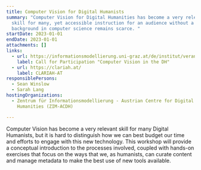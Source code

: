 ```yaml
---
title: Computer Vision for Digital Humanists
summary: "Computer Vision for Digital Humanities has become a very relevant
  skill for many, yet accessible instruction for an audience without a
  background in computer science remains scarce. "
startDate: 2023-01-01
endDate: 2023-01-01
attachments: []
links:
  - url: https://informationsmodellierung.uni-graz.at/de/institut/veranstaltungen/call-for-participation-computer-vision-for-digital-humanists-winter-school-8.-10.-february-2023/
    label: Call for Participation "Computer Vision in the DH"
  - url: https://clariah.at/
    label: CLARIAH-AT
responsiblePersons:
  - Sean Winslow
  - Sarah Lang
hostingOrganizations:
  - Zentrum für Informationsmodellierung - Austrian Centre for Digital
    Humanities (ZIM-ACDH)

---
```

Computer Vision has become a very relevant skill for many Digital Humanists, but it is hard to distinguish how we can best budget our time and efforts to engage with this new technology. This workshop will provide a conceptual introduction to the processes involved, coupled with hands-on exercises that focus on the ways that we, as humanists, can curate content and manage metadata to make the best use of new tools available.
